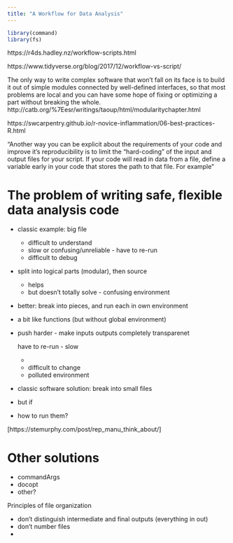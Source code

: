 ```yaml
---
title: "A Workflow for Data Analysis"
---
```


```r
library(command)
library(fs)
```


https://r4ds.hadley.nz/workflow-scripts.html


https://www.tidyverse.org/blog/2017/12/workflow-vs-script/



The only way to write complex software that won't fall on its face is to build it out of simple modules connected by well-defined interfaces, so that most problems are local and you can have some hope of fixing or optimizing a part without breaking the whole.
http://catb.org/%7Eesr/writings/taoup/html/modularitychapter.html

https://swcarpentry.github.io/r-novice-inflammation/06-best-practices-R.html

"Another way you can be explicit about the requirements of your code and improve it’s reproducibility is to limit the “hard-coding” of the input and output files for your script. If your code will read in data from a file, define a variable early in your code that stores the path to that file. For example"



# The problem of writing safe, flexible data analysis code

- classic example: big file
    - difficult to understand
    - slow or confusing/unreliable - have to re-run
    - difficult to debug
- split into logical parts (modular), then source
    - helps
    - but doesn't totally solve - confusing environment
- better: break into pieces, and run each in own environment
- a bit like functions (but without global environment)
- push harder - make inputs outputs completely transparenet

    have to re-run - slow
    - 
    - difficult to change
    - polluted environment
- classic software solution: break into small files
- but if 
- how to run them?

[https://stemurphy.com/post/rep_manu_think_about/]

# Other solutions

- commandArgs
- docopt
- other?


Principles of file organization

- don't distinguish intermediate and final outputs (everything in out)
- don't number files
- 
